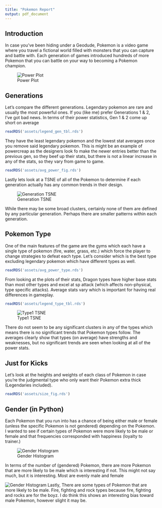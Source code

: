 ```yaml
---
title: "Pokemon Report"
output: pdf_document
--- 
```


## Introduction

In case you've been hiding under a Geodude, Pokemon is a video game where you travel a fictional world filled with monsters that you can capture and battle with. Each generation of games introduced hundreds of more Pokemon that you can battle on your way to becoming a Pokemon champion.


![Power Plot](./assets/powerplot.png)


## Generations
Let's compare the different generations. Legendary pokemon are rare and usually the most powerful ones. If you (like me) prefer Generations 1 & 2, I've got bad news. In terms of their power statistics, Gen 1 & 2 come up short on average
```r
readRDS('assets/legend_gen_tbl.rds')

``` 
They have the least legendary pokemon and the lowest stat averages once you remove said legendary pokemon. This is might be an example of powercreap as the designers look fo make the newer entries better than the previous gen, so they beef up their stats, but there is not a linear increase in any of the stats, so they vary from game to game. 
 
```r
readRDS('assets/avg_power_fig.rds')

``` 
Lastly lets look at a TSNE of all of the Pokemon to determine if each generation actually has any common trends in their design.

![Generation TSNE](./figures/gen_tsne.png)


While there may be some broad clusters, certainly none of them are defined by any particular generation. Perhaps there are smaller patterns within each generation.

## Pokemon Type
One of the main features of the game are the gyms which each have a single type of pokemon (fire, water, grass, etc.) which force the player to change strategies to defeat each type. Let's consider which is the best type excluding legendary pokemon which have different types as well.

```r
readRDS('assets/avg_power_type.rds')

``` 
From looking at the plots of their stats, Dragon types have higher base stats than most other types and excel at sp attack (which affects non-physical, type specific attacks). Average stats vary which is important for having real differences in gameplay. 

```r
readRDS('assets/legend_type_tbl.rds') 

``` 

![Type1 TSNE](./figures/type_tsne.png)

There do not seem to be any significant clusters in any of the types which means there is no significant trends that Pokemon types follow. The averages clearly show that types (on average) have strengths and weaknesses, but no significant trends are seen when looking at all of the power stats.

## Just for Kicks

Let's look at the heights and weights of each class of Pokemon in case you're the judgmental type who only want their Pokemon extra thick (Legendaries included).

```r
readRDS('assets/size_fig.rds')
```


## Gender (in Python)

Each Pokemon that you run into has a chance of being either male or female (unless the specific Pokemon is not gendered) depending on the Pokemon. I wanted to see if certain types of Pokemon were more likely to be male or female and that frequencies corresponded with happiness (loyalty to trainer.)

![Gender Histogram](./figures/gender_hist.png)

In terms of the number of (gendered) Pokemon, there are more Pokemon that are more likely to be male which is interesting if not. This might not say much, but it is interesting. Most are evenly male and female 

![Gender Histogram](./figures/gender_happinessbytype.png)
Lastly, There are some types of Pokemon that are more likely to be male. Fire, fighting and rock types because fire, fighting and rocks are for the boyz. I do think this shows an interesting bias toward male Pokemon, however slight it may be.
